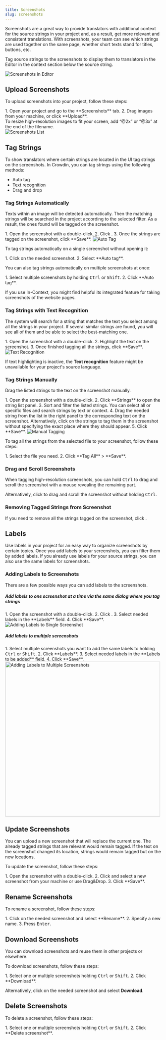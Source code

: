 ```yaml
---
title: Screenshots
slug: screenshots
---
```



Screenshots are a great way to provide translators with additional context for the source strings in your project and, as a result, get more relevant and consistent translations. With screenshots, your team can see which strings are used together on the same page, whether short texts stand for titles, buttons, etc.

<LinkCard
  title="Translate Your UI with Crowdin's Screen Translation Feature"
  description="Crowdin's Screen Translation simplifies UI localization by allowing users to translate interface elements with a real-time preview of your app design."
  href="https://crowdin.com/translate-ui-with-crowdin"
  target="_blank"
/>

Tag source strings to the screenshots to display them to translators in the Editor in the context section below the source string.

<Image src={screenshotsInEditor} alt="Screenshots in Editor" />

## Upload Screenshots

To upload screenshots into your project, follow these steps:

<Steps>
  1. Open your project and go to the **Screenshots** tab.
  2. Drag images from your machine, or click **Upload**.
</Steps>

<Aside type="tip">
  To resize high-resolution images to fit your screen, add “@2x” or “@3x” at the end of the filename.
</Aside>

<Image src={screenshotsListInProjectSettings} alt="Screenshots List" />

## Tag Strings

To show translators where certain strings are located in the UI tag strings on the screenshots. In Crowdin, you can tag strings using the following methods:

* Auto tag
* Text recognition
* Drag and drop

### Tag Strings Automatically

Texts within an image will be detected automatically. Then the matching strings will be searched in the project according to the selected filter. As a result, the ones found will be tagged on the screenshot.

<Steps>
  1. Open the screenshot with a double-click.
  2. Click <Icon name="mdi:magic-staff" class="inline-icon" />.
  3. Once the strings are tagged on the screenshot, click **Save**. <Image src={screenshotsAutoTag} alt="Auto Tag" />
</Steps>

To tag strings automatically on a single screenshot without opening it:

<Steps>
  1. Click <Icon name="mdi:dots-horizontal" class="inline-icon" /> on the needed screenshot.
  2. Select **Auto tag**.
</Steps>

You can also tag strings automatically on multiple screenshots at once:

<Steps>
  1. Select multiple screenshots by holding <kbd>Ctrl</kbd> or <kbd>Shift</kbd>.
  2. Click **Auto tag**.
</Steps>

If you use In-Context, you might find helpful its integrated feature for taking screenshots of the website pages.

<LinkCard
  title="Adding Screenshots via In-Context"
  description="In-Context Localization is a feature that allows you to preview your website or application in Crowdin and translate strings directly in the context."
  href="https://developer.crowdin.com/in-context-localization/#adding-screenshots-via-in-context"
  target="_blank"
/>

### Tag Strings with Text Recognition

The system will search for a string that matches the text you select among all the strings in your project. If several similar strings are found, you will see all of them and be able to select the best-matching one.

<Steps>
  1. Open the screenshot with a double-click.
  2. Highlight the text on the screenshot.
  3. Once finished tagging all the strings, click **Save**.
</Steps>

<Image src={screenshotsTextRecognition} alt="Text Recognition" />

If text highlighting is inactive, the **Text recognition** feature might be unavailable for your project's source language.

### Tag Strings Manually

Drag the listed strings to the text on the screenshot manually.

<Steps>
  1. Open the screenshot with a double-click.
  2. Click **Strings** to open the string list panel.
  3. Sort and filter the listed strings. You can select all or specific files and search strings by text or context.
  4. Drag the needed string from the list in the right panel to the corresponding text on the screenshot.
     Alternatively, click on the strings to tag them in the screenshot without specifying the exact place where they should appear.
  5. Click **Save**.
</Steps>

<Image src={screenshotsManualTagging} alt="Manual Tagging" />

To tag all the strings from the selected file to your screenshot, follow these steps:

<Steps>
  1. Select the file you need.
  2. Click **Tag All** > **Save**.
</Steps>

### Drag and Scroll Screenshots

When tagging high-resolution screenshots, you can hold <kbd>Ctrl</kbd> to drag and scroll the screenshot with a mouse revealing the remaining part.

Alternatively, click <Icon name="mdi:drag-variant" class="inline-icon" /> to drag and scroll the screenshot without holding <kbd>Ctrl</kbd>.

### Removing Tagged Strings from Screenshot

If you need to remove all the strings tagged on the screenshot, click <Icon name="material-symbols:cleaning-services" class="inline-icon" />.

## Labels

Use labels in your project for an easy way to organize screenshots by certain topics. Once you add labels to your screenshots, you can filter them by added labels. If you already use labels for your source strings, you can also use the same labels for screenshots.

<LinkCard
  title="Managing Project Labels"
  description="Learn how to make your Crowdin project labels."
  href="/project-settings/labels/"
/>

### Adding Labels to Screenshots

There are a few possible ways you can add labels to the screenshots.

##### Add labels to one screenshot at a time via the same dialog where you tag strings

<Steps>
  1. Open the screenshot with a double-click.
  2. Click <Icon name="mdi:tag" class="inline-icon" />.
  3. Select needed labels in the **Labels** field.
  4. Click **Save**.
</Steps>

<Image src={addingLabelsToSingleScreenshot} alt="Adding Labels to Single Screenshot" />

##### Add labels to multiple screenshots

<Steps>
  1. Select multiple screenshots you want to add the same labels to holding <kbd>Ctrl</kbd> or <kbd>Shift</kbd>.
  2. Click **Labels**.
  3. Select needed labels in the **Labels to be added** field.
  4. Click **Save**.
</Steps>

<Image src={addingLabelsToMultipleScreenshots} alt="Adding Labels to Multiple Screenshots" width="500" />

## Update Screenshots

You can upload a new screenshot that will replace the current one. The already tagged strings that are relevant would remain tagged. If the text on the screenshot changed its location, strings would remain tagged but on the new locations.

To update the screenshot, follow these steps:

<Steps>
  1. Open the screenshot with a double-click.
  2. Click <Icon name="mdi:cloud-upload" class="inline-icon" /> and select a new screenshot from your machine or use Drag&Drop.
  3. Click **Save**.
</Steps>

## Rename Screenshots

To rename a screenshot, follow these steps:

<Steps>
  1. Click <Icon name="mdi:dots-horizontal" class="inline-icon" /> on the needed screenshot and select **Rename**.
  2. Specify a new name.
  3. Press <kbd>Enter</kbd>.
</Steps>

## Download Screenshots

You can download screenshots and reuse them in other projects or elsewhere.

To download screenshots, follow these steps:

<Steps>
  1. Select one or multiple screenshots holding <kbd>Ctrl</kbd> or <kbd>Shift</kbd>.
  2. Click **Download**.
</Steps>

Alternatively, click <Icon name="mdi:dots-horizontal" class="inline-icon" /> on the needed screenshot and select **Download**.

## Delete Screenshots

To delete a screenshot, follow these steps:

<Steps>
  1. Select one or multiple screenshots holding <kbd>Ctrl</kbd> or <kbd>Shift</kbd>.
  2. Click **Delete screenshot**.
</Steps>
